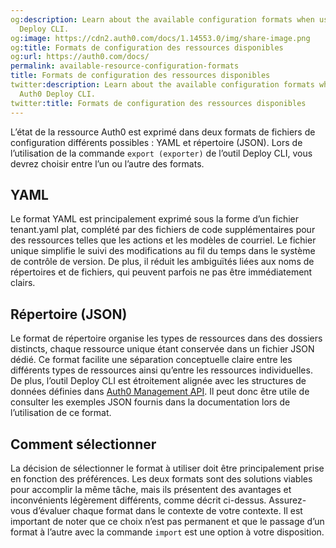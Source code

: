 ```yaml
---
og:description: Learn about the available configuration formats when using the Auth0
  Deploy CLI.
og:image: https://cdn2.auth0.com/docs/1.14553.0/img/share-image.png
og:title: Formats de configuration des ressources disponibles
og:url: https://auth0.com/docs/
permalink: available-resource-configuration-formats
title: Formats de configuration des ressources disponibles
twitter:description: Learn about the available configuration formats when using the
  Auth0 Deploy CLI.
twitter:title: Formats de configuration des ressources disponibles
---
```


L’état de la ressource Auth0 est exprimé dans deux formats de fichiers de configuration différents possibles : YAML et répertoire (JSON). Lors de l’utilisation de la commande `export (exporter)` de l’outil Deploy CLI, vous devrez choisir entre l’un ou l’autre des formats.

## YAML

Le format YAML est principalement exprimé sous la forme d’un fichier tenant.yaml plat, complété par des fichiers de code supplémentaires pour des ressources telles que les actions et les modèles de courriel. Le fichier unique simplifie le suivi des modifications au fil du temps dans le système de contrôle de version. De plus, il réduit les ambiguïtés liées aux noms de répertoires et de fichiers, qui peuvent parfois ne pas être immédiatement clairs.

## Répertoire (JSON)

Le format de répertoire organise les types de ressources dans des dossiers distincts, chaque ressource unique étant conservée dans un fichier JSON dédié. Ce format facilite une séparation conceptuelle claire entre les différents types de ressources ainsi qu’entre les ressources individuelles. De plus, l’outil Deploy CLI est étroitement alignée avec les structures de données définies dans [Auth0 Management API](https://auth0.com/docs/api/management/v2). Il peut donc être utile de consulter les exemples JSON fournis dans la documentation lors de l’utilisation de ce format.

## Comment sélectionner

La décision de sélectionner le format à utiliser doit être principalement prise en fonction des préférences. Les deux formats sont des solutions viables pour accomplir la même tâche, mais ils présentent des avantages et inconvénients légèrement différents, comme décrit ci-dessus. Assurez-vous d’évaluer chaque format dans le contexte de votre contexte. Il est important de noter que ce choix n’est pas permanent et que le passage d’un format à l’autre avec la commande `import` est une option à votre disposition.